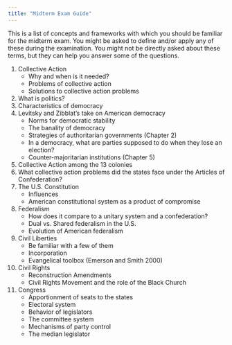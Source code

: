 ```yaml
---
title: "Midterm Exam Guide"
---
```



This is a list of concepts and frameworks with which you should be familiar for the midterm exam. You might be asked to define and/or apply any of these during the examination. You might not be directly asked about these terms, but they can help you answer some of the questions.



1. Collective Action
    - Why and when is it needed?
    - Problems of collective action
    - Solutions to collective action problems
2. What is politics?
3. Characteristics of democracy
4. Levitsky and Zibblat's take on American democracy
    - Norms for democratic stability
    - The banality of democracy
    - Strategies of authoritarian governments (Chapter 2)
    - In a democracy, what are parties supposed to do when they lose an election?
    - Counter-majoritarian institutions (Chapter 5)
5. Collective Action among the 13 colonies
6. What collective action problems did the states face under the Articles of Confederation?
7. The U.S. Constitution
    - Influences
    - American constitutional system as a product of compromise
8. Federalism
    - How does it compare to a unitary system and a confederation?
    - Dual vs. Shared federalism in the U.S.
    - Evolution of American federalism
9. Civil Liberties
    - Be familiar with a few of them
    - Incorporation
    - Evangelical toolbox (Emerson and Smith 2000)
10. Civil Rights
    - Reconstruction Amendments
    - Civil Rights Movement and the role of the Black Church
11. Congress
    - Apportionment of seats to the states
    - Electoral system
    - Behavior of legislators
    - The committee system
    - Mechanisms of party control
    - The median legislator

